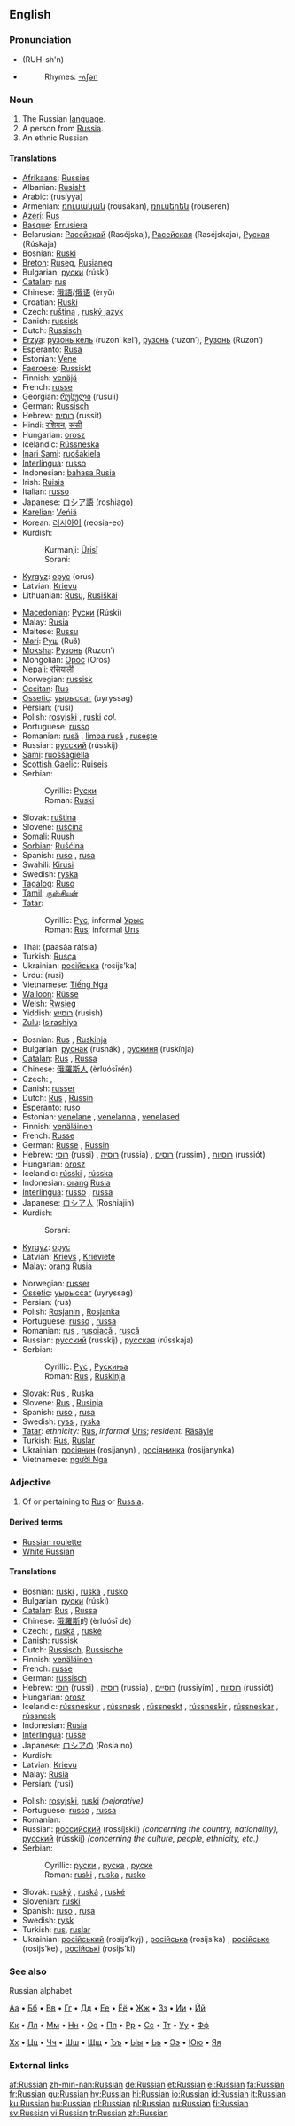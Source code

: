 {{interwiktionary|code=ru}}
{{wikipedia}}
==English==

===Pronunciation===
* {{IPA|/'rʌʃ(ə)n/}}  (RUH-sh'n)
* {{audio|en-us-Russian.ogg|Audio (US)}}
*: Rhymes: [[Rhymes:English:-ʌʃən|-ʌʃən]]

===Noun===
{{en-noun}}

# The Russian [[language]].
# A person from [[Russia]].
# An ethnic Russian.

====Translations====
{{trans-top|the Russian language}}
* [[Afrikaans]]: [[Russies]]
* Albanian: [[Rusisht]]
* Arabic: {{ARchar|[[روسية]]}} (rusíyya) {{f}}
* Armenian: [[ռուսական]] (rousakan), [[ռուսերեն]] (rouseren)
* [[Azeri]]: [[Rus]]
* [[Basque]]: [[Errusiera]]
* Belarusian: [[Расейскай]] (Raséjskaj), [[Расейская]] (Raséjskaja), [[Руская]] (Rúskaja)
* Bosnian: [[Ruski]] {{m}}
* [[Breton]]: [[Ruseg]], [[Rusianeg]]
* Bulgarian: [[руски]] (rúski) {{m}}
* [[Catalan]]: [[rus]] {{m}}
* Chinese: [[俄語]]/[[俄语]] (èryǔ)
* Croatian: [[Ruski]] {{m}}
* Czech: [[ruština]] {{f}}, [[ruský jazyk]] {{m}}
* Danish: [[russisk]]
* Dutch: [[Russisch]]
* [[Erzya]]: [[рузонь кель]] (ruzon’ kel’), [[рузонь]] (ruzon’), [[Рузонь]] (Ruzon’)
* Esperanto: [[Rusa]]
* Estonian: [[Vene]]
* [[Faeroese]]: [[Russiskt]]
* Finnish: [[venäjä]]
* French: [[russe]] {{m}}
* Georgian: [[რუსული]] (rusuli)
* German: [[Russisch]] {{n}}
* Hebrew: [[רוסית]] (russit)
* Hindi: [[रशियन]], [[रूसी]] <!--Transliteration needed.-->
* Hungarian: [[orosz]]
* Icelandic: [[Rússneska]]
* [[Inari Sami]]: [[ruošakiela]]
* [[Interlingua]]: [[russo]]
* Indonesian: [[bahasa Rusia]]
* Irish: [[Rúisis]]
* Italian: [[russo]]
* Japanese: [[ロシア語]] (roshiago)
* [[Karelian]]: [[Veńiä]]
* Korean: [[러시아어]] (reosia-eo)
* Kurdish: 
*:Kurmanji: [[Ûrisî]]
*:Sorani: {{t|ku|ڕوسی|tr=Roosi|sc=KUchar}}
* [[Kyrgyz]]: [[орус]] (orus)
* Latvian: [[Krievu]]
* Lithuanian: [[Rusų]], [[Rusiškai]]
{{trans-mid}}
* [[Macedonian]]: [[Руски]] (Rúski)
* Malay: [[Rusia]]
* Maltese: [[Russu]]
* [[Mari]]: [[Руш]] (Ruš)
* [[Moksha]]: [[Рузонь]] (Ruzon’)
* Mongolian: [[Орос]] (Oros)
* Nepali: [[रसियाली]]
* Norwegian: [[russisk]]
* [[Occitan]]: [[Rus]]
* [[Ossetic]]: [[уырыссаг]] (uyryssag)
* Persian: {{FAchar|[[روسی]]}} (rusi)
* Polish: [[rosyjski]] {{m}}, [[ruski]] {{m}} ''col.''
* Portuguese: [[russo]] {{m}}
* Romanian: [[rusă]] {{f}}, [[limba rusă]] {{f}}, [[ruseşte]] {{italbrac|adverbial}}
* Russian: [[русский]] (rússkij) {{m}}
* [[Sami]]: [[ruoššagiella]]
* [[Scottish Gaelic]]: [[Ruiseis]] {{f}}
* Serbian:
*: Cyrillic: [[Руски]] {{m}}
*: Roman: [[Ruski]] {{m}}
* Slovak: [[ruština]] {{f}}
* Slovene: [[ruščina]] {{f}}
* Somali: [[Ruush]]
* [[Sorbian]]: [[Rušćina]]
* Spanish: [[ruso]] {{m}} , [[rusa]] {{f}}
* Swahili: [[Kirusi]]
* Swedish: [[ryska]]
* [[Tagalog]]: [[Ruso]]
* [[Tamil]]: [[ருஸ்சியன்]]
* [[Tatar]]:
*: Cyrillic: [[Рус]]; informal [[Урыс]]
*: Roman: [[Rus]]; informal [[Urıs]]
* Thai: {{THchar|[[ภาษารัสเซีย]]}} (paasăa rátsia)
* Turkish: [[Rusça]]
* Ukrainian: [[російська]] (rosijs’ka)
* Urdu: {{URchar|[[روسی]]}} (rusi)
* Vietnamese: [[Tiếng Nga]]
* [[Walloon]]: [[Rûsse]]
* Welsh: [[Rwsieg]]
* Yiddish: [[רוסיש]] (rusish)
* [[Zulu]]: [[Isirashiya]]
{{trans-bottom}}

{{trans-top|a person from Russia}}
* Bosnian: [[Rus]] {{m}}, [[Ruskinja]] {{f}}
* Bulgarian: [[руснак]] (rusnák) {{m}}, [[рускиня]] (ruskínja) {{f}}
* [[Catalan]]: [[Rus]] {{m}}, [[Russa]] {{f}}
* Chinese: [[俄羅斯人]] (èrluósīrén)
* Czech: {{t-|cs|Rus}} {{m}}, {{t|cs|Ruska}} {{f}}
* Danish: [[russer]]
* Dutch: [[Rus]] {{m}}, [[Russin]] {{f}}
* Esperanto: [[ruso]]
* Estonian: [[venelane]] {{m}}, [[venelanna]] {{f}}, [[venelased]] {{p}}
* Finnish: [[venäläinen]]
* French: [[Russe]] {{m|f}}
* German: [[Russe]] {{m}}, [[Russin]] {{f}}
* Hebrew: [[רוסי]] (russi) {{m}}, [[רוסיה]] (russia) {{f}}, [[רוסים]] (russim) {{p}}, [[רוסיות]] (russiót) {{f|p}}
* Hungarian: [[orosz]]
* Icelandic: [[rússki]] {{m}}, [[rússka]] {{f}}
* Indonesian: [[orang]] [[Rusia]]
* [[Interlingua]]: [[russo]] {{m}}, [[russa]] {{f}}
* Japanese: [[ロシア人]] (Roshiajin)
* Kurdish: 
*:Sorani: {{t|ku|ڕوسی|tr=Roosi|sc=KUchar}}
* [[Kyrgyz]]: [[орус]]
* Latvian: [[Krievs]] {{m}}, [[Krieviete]] {{f}}
* Malay: [[orang]] [[Rusia]]
{{trans-mid}}
* Norwegian: [[russer]]
* [[Ossetic]]: [[уырыссаг]] (uyryssag)
* Persian: {{FAchar|[[روس]]}} (rus)
* Polish: [[Rosjanin]] {{m}}, [[Rosjanka]] {{f}}
* Portuguese: [[russo]] {{m}}, [[russa]] {{f}}
* Romanian: [[rus]] {{m}}, [[rusoiacă]] {{f}}, [[ruscă]] {{f}}
* Russian: [[русский]] (rússkij) {{m}}, [[русская]] (rússkaja) {{f}}
* Serbian:
*: Cyrillic: [[Рус]] {{m}}, [[Рускиња]] {{f}}
*: Roman: [[Rus]] {{m}}, [[Ruskinja]] {{f}}
* Slovak: [[Rus]] {{m}}, [[Ruska]] {{f}}
* Slovene: [[Rus]] {{m}}, [[Rusinja]] {{f}}
* Spanish: [[ruso]] {{m}}, [[rusa]] {{f}}
* Swedish: [[ryss]] {{m}}, [[ryska]] {{f}}
* [[Tatar]]: ''ethnicity:'' [[Rus]], ''informal'' [[Urıs]]; ''resident:'' [[Räsäyle]]
* Turkish: [[Rus]], [[Ruslar]] {{p}}
* Ukrainian: [[росіянин]] (rosijanyn) {{m}}, [[росіянинка]] (rosijanynka) {{f}}
* Vietnamese: [[người Nga]]
{{trans-bottom}}

===Adjective===
{{en-adj}}

# Of or pertaining to [[Rus]] or [[Russia]].

====Derived terms====
* [[Russian roulette]]
* [[White Russian]]

====Translations====
{{top}}
* Bosnian: [[ruski]] {{m}}, [[ruska]] {{f}}, [[rusko]] {{n}}
* Bulgarian: [[руски]] (rúski) {{m}}
* [[Catalan]]: [[Rus]] {{m}}, [[Russa]] {{f}}
* Chinese: [[俄羅斯]]的 (èrluósī de)
* Czech: {{t|cs|ruský}} {{m}}, [[ruská]] {{f}}, [[ruské]] {{n}}
* Danish: [[russisk]]
* Dutch: [[Russisch]], [[Russische]]
* Finnish: [[venäläinen]]
* French: [[russe]] {{m|f}}
* German: [[russisch]]
* Hebrew: [[רוסי]] (russi) {{m}}, [[רוסיה]] (russia) {{f}}, [[רוסיים]] (russiyím) {{p}}, [[רוסיות]] (russiót) {{f|p}}
* Hungarian: [[orosz]]
* Icelandic: [[rússneskur]] {{m}}, [[rússnesk]] {{f}}, [[rússneskt]] {{n}}, [[rússneskir]] {{m|p}}, [[rússneskar]] {{f|p}}, [[rússnesk]] {{n|p}}
* Indonesian: [[Rusia]]
* [[Interlingua]]: [[russe]]
* Japanese: [[ロシア]]の (Rosia no)
* Kurdish: {{KUchar|[[ڕوسی]]}}
* Latvian: [[Krievu]]
* Malay: [[Rusia]]
* Persian: {{FAchar|[[روسی]]}} (rusi)
{{mid}}
* Polish: [[rosyjski]], [[ruski]] ''(pejorative)''
* Portuguese: [[russo]] {{m}}, [[russa]] {{f}}
* Romanian: {{t|ro|rusesc}}
* Russian: [[российский]] (rossíjskij) {{m}} ''(concerning the country, nationality)'', [[русский]] (rússkij) {{m}} ''(concerning the culture, people, ethnicity, etc.)''
* Serbian:
*: Cyrillic: [[руски]] {{m}}, [[руска]] {{f}}, [[руске]] {{n}}
*: Roman: [[ruski]] {{m}}, [[ruska]] {{f}}, [[rusko]] {{n}}
* Slovak: [[ruský]] {{m}}, [[ruská]] {{f}}, [[ruské]] {{n}}
* Slovenian: [[ruski]]
* Spanish: [[ruso]] {{m}}, [[rusa]] {{f}}
* Swedish: [[rysk]]
* Turkish: [[rus]], [[ruslar]] {{p}}
* Ukrainian: [[російський]] (rosijs’kyj) {{m}}, [[російська]] (rosijs’ka) {{f}}, [[російське]] (rosijs’ke) {{n}}, [[російські]] (rosijs’ki) {{p}}
{{bottom}}

===See also===
;Russian alphabet
[[Index:Russian/а|Аа]] • [[Index:Russian/б|Бб]] • [[Index:Russian/в|Вв]] • [[Index:Russian/г|Гг]] • [[Index:Russian/д|Дд]] • [[Index:Russian/е|Ее]] • [[Index:Russian/ё|Ёё]] • [[Index:Russian/ж|Жж]] • [[Index:Russian/з|Зз]] • [[Index:Russian/и|Ии]] • [[Index:Russian/й|Йй]]

[[Index:Russian/к|Кк]] • [[Index:Russian/л|Лл]] • [[Index:Russian/м|Мм]] • [[Index:Russian/н|Нн]] • [[Index:Russian/о|Оо]] • [[Index:Russian/п|Пп]] • [[Index:Russian/р|Рр]] • [[Index:Russian/с|Сс]] • [[Index:Russian/т|Тт]] • [[Index:Russian/у|Уу]] • [[Index:Russian/ф|Фф]]

[[Index:Russian/х|Хх]] • [[Index:Russian/ц|Цц]] • [[Index:Russian/ч|Чч]] • [[Index:Russian/ш|Шш]] • [[Index:Russian/щ|Щщ]] • [[Index:Russian/ъ|Ъъ]] • [[Index:Russian/ы|Ыы]] • [[Index:Russian/ь|Ьь]] • [[Index:Russian/э|Ээ]] • [[Index:Russian/ю|Юю]] • [[Index:Russian/я|Яя]]

===External links===
{{ethnologue|code=rus}}

[[af:Russian]]
[[zh-min-nan:Russian]]
[[de:Russian]]
[[et:Russian]]
[[el:Russian]]
[[fa:Russian]]
[[fr:Russian]]
[[gu:Russian]]
[[hy:Russian]]
[[hi:Russian]]
[[io:Russian]]
[[id:Russian]]
[[it:Russian]]
[[ku:Russian]]
[[hu:Russian]]
[[nl:Russian]]
[[pl:Russian]]
[[ru:Russian]]
[[fi:Russian]]
[[sv:Russian]]
[[vi:Russian]]
[[tr:Russian]]
[[zh:Russian]]